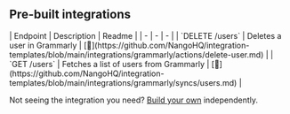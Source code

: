
## Pre-built integrations

<AccordionGroup>


<Accordion title="Users">
| Endpoint | Description | Readme |
| - | - | - |
| `DELETE /users` | Deletes a user in Grammarly | [🔗](https://github.com/NangoHQ/integration-templates/blob/main/integrations/grammarly/actions/delete-user.md) |
| `GET /users` | Fetches a list of users from Grammarly | [🔗](https://github.com/NangoHQ/integration-templates/blob/main/integrations/grammarly/syncs/users.md) |
</Accordion>

</AccordionGroup>

<Tip>Not seeing the integration you need? [Build your own](https://docs.nango.dev/guides/custom-integrations/overview) independently.</Tip>
